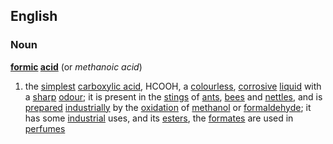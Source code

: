 ==English==
===Noun===
{{wikipedia}}
'''[[formic]] [[acid]]'''  (or ''methanoic acid'')
#{{chemistry}} the [[simplest]] [[carboxylic acid]], HCOOH, a [[colourless]], [[corrosive]] [[liquid]] with a [[sharp]] [[odour]]; it is present in the [[sting]]s of [[ant]]s,  [[bee]]s and [[nettle]]s, and is [[prepared]] [[industrially]] by the [[oxidation]] of [[methanol]] or [[formaldehyde]]; it has some [[industrial]] uses, and its [[ester]]s, the [[formate]]s are used in [[perfume]]s